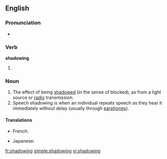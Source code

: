 ==English==

===Pronunciation===
*{{audio|en-us-shadowing.ogg|Audio (US)}}

===Verb===
'''shadowing'''

# {{present participle of|[[shadow#Verb|shadow]]}}

===Noun===
{{en-noun}}

# The effect of being [[shadow]]ed (in the sense of blocked), as from a light source or [[radio]] transmission.
# Speech shadowing is when an individual repeats speech as they hear it immediately without delay (usually through [[earphones]]).

====Translations====
{{trans-top|the effect of being shadowed, as from a light source or radio transmission}}
* French: {{t|fr|effet de masque|m}}
{{trans-mid}}
{{trans-bottom}}

{{trans-top|speech shadowing}}
* Japanese: {{t|ja|シャドーイング|tr=shadōingu|sc=Jpan}}
{{trans-mid}}
{{trans-bottom}}

[[fr:shadowing]]
[[simple:shadowing]]
[[vi:shadowing]]